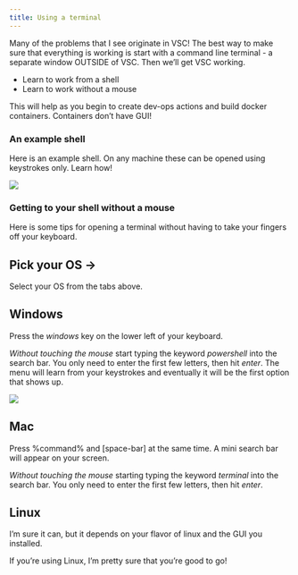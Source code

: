 ```yaml
---
title: Using a terminal
---
```


Many of the problems that I see originate in VSC!  The best way to make sure that everything is working is start with a command line terminal - a separate window OUTSIDE of VSC.  Then we'll get VSC working.

* Learn to work from a shell
* Learn to work without a mouse

This will help as you begin to create dev-ops actions and build docker containers.  Containers don't have GUI!


### An example shell

Here is an example shell.  On any machine these can be opened using keystrokes only.  Learn how!

![](assets/powershell-window.png)


### Getting to your shell without a mouse

Here is some tips for opening a terminal without having to take your fingers off your keyboard.


::: {.panel-tabset}

## Pick your OS ->

Select your OS from the tabs above.

## Windows

Press the *windows* key on the lower left of your keyboard.

*Without touching the mouse* start typing the keyword *powershell* into the search bar. You only
need to enter the first few letters, then hit *enter*.  The menu will learn from your keystrokes
and eventually it will be the first option that shows up.

![](assets/getting-to-powershell.png)

## Mac

Press %command% and [space-bar] at the same time.  A mini search bar will appear on your screen.

*Without touching the mouse* starting typing the keyword *terminal* into the search bar. You only
need to enter the first few letters, then hit *enter*.


## Linux

I'm sure it can, but it depends on your flavor of linux and the GUI you installed.

If you're using Linux, I'm pretty sure that you're good to go!

:::

<p>&nbsp;</p>
<p>&nbsp;</p>
<p>&nbsp;</p>
<p>&nbsp;</p>
<p>&nbsp;</p>
<p>&nbsp;</p>
<p>&nbsp;</p>
<p>&nbsp;</p>
<p>&nbsp;</p>
<p>&nbsp;</p>
<p>&nbsp;</p>
<p>&nbsp;</p>
<p>&nbsp;</p>
<p>&nbsp;</p>
<p>&nbsp;</p>
<p>&nbsp;</p>
<p>&nbsp;</p>
<p>&nbsp;</p>
<p>&nbsp;</p>
<p>&nbsp;</p>
<p>&nbsp;</p>
<p>&nbsp;</p>
<p>&nbsp;</p>
<p>&nbsp;</p>
<p>&nbsp;</p>
